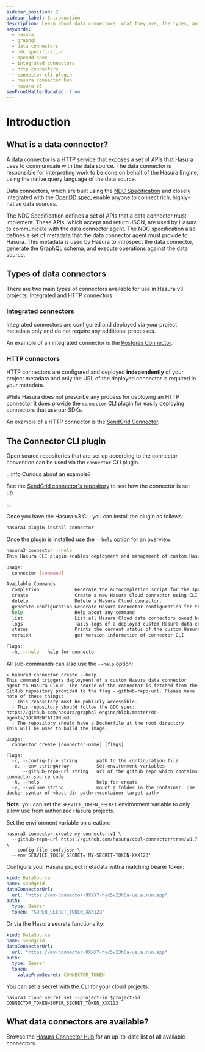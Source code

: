 ```yaml
---
sidebar_position: 2
sidebar_label: Introduction
description: Learn about data connectors: what they are, the types, and how to use the connector CLI plugin in Hasura. Discover how to create, deploy and manage data connectors in Hasura v3 projects.
keywords:
  - hasura
  - graphql
  - data connectors
  - ndc specification
  - opendd spec
  - integrated connectors
  - http connectors
  - connector cli plugin
  - hasura connector hub
  - hasura v3
seoFrontMatterUpdated: true
---
```


# Introduction

## What is a data connector?

A data connector is a HTTP service that exposes a set of APIs that Hasura uses to communicate with the data source. The
data connector is responsible for interpreting work to be done on behalf of the Hasura Engine, using the native query
language of the data source.

Data connectors, which are built using the [NDC Specification](http://hasura.github.io/ndc-spec/) and closely integrated
with the [OpenDD spec](https://github.com/hasura/open-data-domain-specification), enable anyone to connect rich,
highly-native data sources.

The NDC Specification defines a set of APIs that a data connector must implement. These APIs, which accept and return
JSON, are used by Hasura to communicate with the data connector agent. The NDC specification also defines a set of
metadata that the data connector agent must provide to Hasura. This metadata is used by Hasura to introspect the data
connector, generate the GraphQL schema, and execute operations against the data source.

## Types of data connectors

There are two main types of connectors available for use in Hasura v3 projects: Integrated and HTTP connectors.

### Integrated connectors

Integrated connectors are configured and deployed via your project metadata only and do not require any additional
processes.

An example of an integrated connector is the [Postgres Connector](https://hasura.io/connectors/postgres).

### HTTP connectors

HTTP connectors are configured and deployed **independently** of your project metadata and only the URL of the deployed
connector is required in your metadata.

While Hasura does not prescribe any process for deploying an HTTP connector it does provide the `connector` CLI plugin
for easily deploying connectors that use our SDKs.

An example of a HTTP connector is the [SendGrid Connector](https://hasura.io/connectors/sendgrid).

## The Connector CLI plugin

Open source repositories that are set up according to the connector convention can be used via the `connector` CLI
plugin.

:::info Curious about an example?

See the [SendGrid connector's repository](https://github.com/hasura/ndc-sendgrid/tree/main#sendgrid-connector) to see
how the connector is set up.

:::

Once you have the Hasura v3 CLI you can install the plugin as follows:

```bash
hasura3 plugin install connector
```

Once the plugin is installed use the `--help` option for an overview:

```bash
hasura3 connector --help
This Hasura CLI plugin enables deployment and management of custom Hasura data connector agent to Hasura cloud.

Usage:
  connector [command]

Available Commands:
  completion             Generate the autocompletion script for the specified shell
  create                 Create a new Hasura Cloud connector using CLI
  delete                 Delete a Hasura Cloud connector.
  generate-configuration Generate Hasura Connector configuration for the connector given in the flag --github-repo-url
  help                   Help about any command
  list                   List all Hasura Cloud data connectors owned by the user.
  logs                   Tails logs of a deployed custom Hasura data connector.
  status                 Prints the current status of the custom Hasura data connector deployment.
  version                get version information of connector CLI

Flags:
  -h, --help   help for connector
```

All sub-commands can also use the `--help` option:

```
> hasura3 connector create --help
This command triggers deployment of a custom Hasura data connector agent to Hasura Cloud. The source of the connector is fetched from the GitHub repository provided to the flag --github-repo-url. Please make note of these things:
  - This repository must be publicly accessible.
  - This repository should follow the GDC spec: https://github.com/hasura/graphql-engine/blob/master/dc-agents/DOCUMENTATION.md.
  - The repository should have a Dockerfile at the root directory. This will be used to build the image.

Usage:
  connector create [connector-name] [flags]

Flags:
  -c, --config-file string       path to the configuration file
  -e, --env stringArray          Set environment variables
      --github-repo-url string   url of the github repo which contains connector source code
  -h, --help                     help for create
  -v, --volume string            mount a folder in the container. Use docker syntax of <host-dir-path>:<container-target-path>
```

**Note:** you can set the `SERVICE_TOKEN_SECRET` environment variable to only allow use from authorized Hasura projects.

Set the environment variable on creation:

```
hasura3 connector create my-connector:v1 \
  --github-repo-url https://github.com/hasura/cool-connector/tree/v0.7 \
  --config-file conf.json \
  --env SERVICE_TOKEN_SECRET='MY-SECRET-TOKEN-XXX123'
```

Configure your Hasura project metadata with a matching bearer token:

```yaml
kind: DataSource
name: sendgrid
dataConnectorUrl:
  url: "https://my-connector-9XXX7-hyc5v23h6a-ue.a.run.app"
auth:
  type: Bearer
  token: "SUPER_SECRET_TOKEN_XXX123"
```

Or via the Hasura secrets functionality:

```yaml
kind: DataSource
name: sendgrid
dataConnectorUrl:
  url: "https://my-connector-9XXX7-hyc5v23h6a-ue.a.run.app"
auth:
  type: Bearer
  token:
    valueFromSecret: CONNECTOR_TOKEN
```

You can set a secret with the CLI for your cloud projects:

```
hasura3 cloud secret set --project-id $project-id CONNECTOR_TOKEN=SUPER_SECRET_TOKEN_XXX123
```

## What data connectors are available?

Browse the [Hasura Connector Hub](https://hasura.io/connectors) for an up-to-date list of all available connectors.

